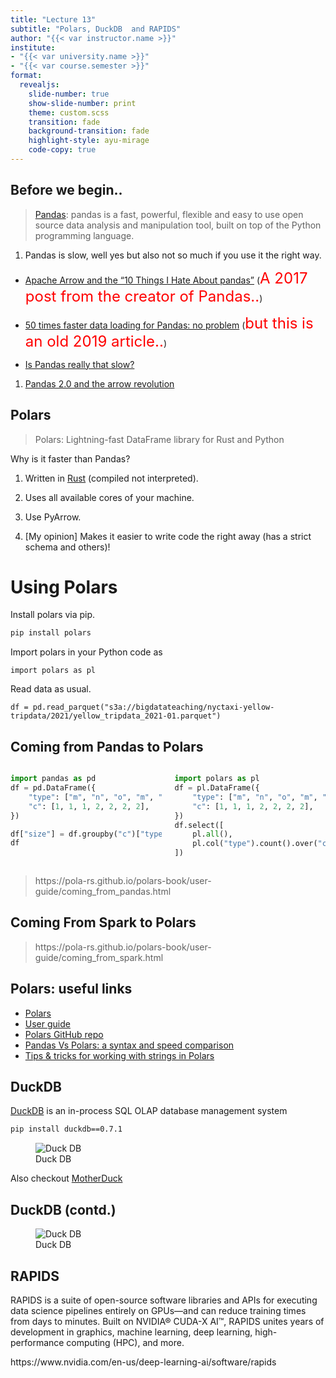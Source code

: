 ```yaml
---
title: "Lecture 13"
subtitle: "Polars, DuckDB  and RAPIDS"
author: "{{< var instructor.name >}}"
institute:
- "{{< var university.name >}}"
- "{{< var course.semester >}}"
format:
  revealjs:
    slide-number: true
    show-slide-number: print
    theme: custom.scss
    transition: fade
    background-transition: fade
    highlight-style: ayu-mirage
    code-copy: true
---
```



## Before we begin..

>[Pandas](https://pandas.pydata.org/): pandas is a fast, powerful, flexible and easy to use open source data analysis and manipulation tool, built on top of the Python programming language.

::: {.incremental}

1. Pandas is slow, well yes but also not so much if you use it the right way.

  - [Apache Arrow and the "10 Things I Hate About pandas"](https://wesmckinney.com/blog/apache-arrow-pandas-internals/) (<font color=red size=5>A 2017 post from the creator of Pandas..</font>)

  - [50 times faster data loading for Pandas: no problem](https://blog.esciencecenter.nl/irregular-data-in-pandas-using-c-88ce311cb9ef) (<font color=red size=5>but this is an old 2019 article..</font>)

  - [Is Pandas really that slow?](https://medium.com/@tommerrissin/is-pandas-really-that-slow-cff4352e4f58)

1. [Pandas 2.0 and the arrow revolution](https://datapythonista.me/blog/pandas-20-and-the-arrow-revolution-part-i)

:::

## Polars

>Polars: Lightning-fast DataFrame library for Rust and Python

Why is it faster than Pandas?

::: {.incremental}

1. Written in [Rust](https://www.rust-lang.org/) (compiled not interpreted).

1. Uses all available cores of your machine.

1. Use PyArrow.

1. [My opinion] Makes it easier to write code the right away (has a strict schema and others)!
:::

# Using Polars

Install polars via pip.

```.bash
pip install polars
```

Import polars in your Python code as

```.python
import polars as pl
```

Read data as usual.

```.python
df = pd.read_parquet("s3a://bigdatateaching/nyctaxi-yellow-tripdata/2021/yellow_tripdata_2021-01.parquet")
```

## Coming from Pandas to Polars

::: columns

::: {.column width="50%"}
```python
import pandas as pd
df = pd.DataFrame({
    "type": ["m", "n", "o", "m", "m", "n", "n"],
    "c": [1, 1, 1, 2, 2, 2, 2],
})

df["size"] = df.groupby("c")["type"].transform(len)
df
```
:::

::: {.column width="50%"}
```python
import polars as pl
df = pl.DataFrame({
    "type": ["m", "n", "o", "m", "m", "n", "n"],
    "c": [1, 1, 1, 2, 2, 2, 2],
})
df.select([
    pl.all(),
    pl.col("type").count().over("c").alias("size")
])
```
:::
:::

>https://pola-rs.github.io/polars-book/user-guide/coming_from_pandas.html

## Coming From Spark to Polars

>https://pola-rs.github.io/polars-book/user-guide/coming_from_spark.html

## Polars: useful links

- [Polars](https://github.com/pola-rs/polars)
- [User guide](https://pola-rs.github.io/polars-book/user-guide/)
- [Polars GitHub repo](https://github.com/pola-rs/polars)
- [Pandas Vs Polars: a syntax and speed comparison](https://towardsdatascience.com/pandas-vs-polars-a-syntax-and-speed-comparison-5aa54e27497e)
- [Tips & tricks for working with strings in Polars](https://towardsdatascience.com/tips-and-tricks-for-working-with-strings-in-polars-ec6bb74aeec2)

## DuckDB

[DuckDB](https://duckdb.org/) is an in-process SQL OLAP database management system

```.bash
pip install duckdb==0.7.1
```

![Duck DB](./img/duckdb.png)

Also checkout [MotherDuck](https://motherduck.com/)

## DuckDB (contd.)

![Duck DB](./img/duckdb-not.png)

## RAPIDS

RAPIDS is a suite of open-source software libraries and APIs for executing data science pipelines entirely on GPUs—and can reduce training times from days to minutes. Built on NVIDIA® CUDA-X AI™, RAPIDS unites years of development in graphics, machine learning, deep learning, high-performance computing (HPC), and more.

https://www.nvidia.com/en-us/deep-learning-ai/software/rapids
